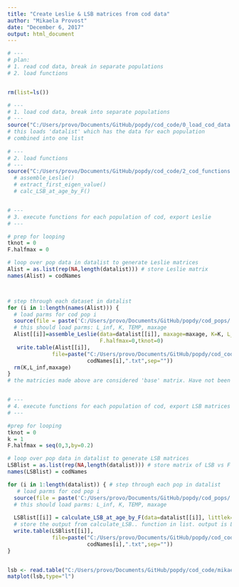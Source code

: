 ```yaml
---
title: "Create Leslie & LSB matrices from cod data"
author: "Mikaela Provost"
date: "December 6, 2017"
output: html_document
---
```



```r
# ---
# plan:
# 1. read cod data, break in separate populations
# 2. load functions


rm(list=ls())

# ---
# 1. load cod data, break into separate populations
# ---
source("C:/Users/provo/Documents/GitHub/popdy/cod_code/0_load_cod_data.r")
# this loads 'datalist' which has the data for each population
# combined into one list
        
# ---
# 2. load functions
# ---
source("C:/Users/provo/Documents/GitHub/popdy/cod_code/2_cod_functions.r")
  # assemble_Leslie()
  # extract_first_eigen_value()
  # calc_LSB_at_age_by_F()


# ---
# 3. execute functions for each population of cod, export Leslie 
# ---

# prep for looping
tknot = 0
F.halfmax = 0

# loop over pop data in datalist to generate Leslie matrices
Alist = as.list(rep(NA,length(datalist))) # store Leslie matrix
names(Alist) = codNames



# step through each dataset in datalist
for (i in 1:length(names(Alist))) {
  # load parms for cod pop i
  source(file = paste('C:/Users/provo/Documents/GitHub/popdy/cod_pops/',names(Alist)[i], '.r', sep=''))
  # this should load parms: L_inf, K, TEMP, maxage
  Alist[[i]]=assemble_Leslie(data=datalist[[i]], maxage=maxage, K=K, L_inf=L_inf, TEMP=TEMP,
                             F.halfmax=0,tknot=0)
   write.table(Alist[[i]],
              file=paste("C:/Users/provo/Documents/GitHub/popdy/cod_code/mikaelaLeslie/k1_basematrix_maxages/",
                         codNames[i],".txt",sep=""))
  rm(K,L_inf,maxage)
}
# the matricies made above are considered 'base' matrix. Have not been adjusted. 


# ---
# 4. execute functions for each population of cod, export LSB matrices 
# ---

#prep for looping
tknot = 0
k = 1
F.halfmax = seq(0,3,by=0.2)

# loop over pop data in datalist to generate LSB matrices
LSBlist = as.list(rep(NA,length(datalist))) # store matrix of LSB vs F
names(LSBlist) = codNames

for (i in 1:length(datalist)) { # step through each pop in datalist
   # load parms for cod pop i
  source(file = paste('C:/Users/provo/Documents/GitHub/popdy/cod_pops/',names(LSBlist)[i], '.r', sep=''))
  # this should load parms: L_inf, K, TEMP, maxage
  
  LSBlist[[i]] = calculate_LSB_at_age_by_F(data=datalist[[i]], littlek=k, maxage=maxage, L_inf=L_inf, K=K, TEMP=TEMP, F.halfmax=F.halfmax)
  # store the output from calculate_LSB.. function in list. output is LSB by age and F
  write.table(LSBlist[[i]],
              file=paste("C:/Users/provo/Documents/GitHub/popdy/cod_code/mikaelaLSB/LSBmatrix_maxages/",
                         codNames[i],".txt",sep=""))
}


lsb <- read.table("C:/Users/provo/Documents/GitHub/popdy/cod_code/mikaelaLSB/LSBmatrix_maxages/GM.txt")
matplot(lsb,type="l")

```

